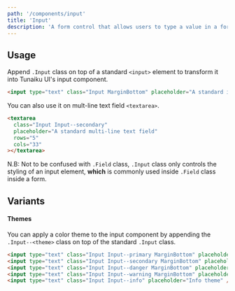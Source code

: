 ```yaml
---
path: '/components/input'
title: 'Input'
description: 'A form control that allows users to type a value in a form of text.'
---
```


## Usage

Append `.Input` class on top of a standard `<input>` element to transform it into Tunaiku UI's input
component.

```html preview=true size=compact
<input type="text" class="Input MarginBottom" placeholder="A standard input" />
```

You can also use it on mult-line text field `<textarea>`.

```html preview=true size=compact
<textarea
  class="Input Input--secondary"
  placeholder="A standard multi-line text field"
  rows="5"
  cols="33"
></textarea>
```

N.B: Not to be confused with `.Field` class, `.Input` class only controls the styling of an input
element, **which** is commonly used inside `.Field` class inside a form.

## Variants

#### Themes

You can apply a color theme to the input component by appending the `.Input--<theme>` class on top
of the standard `.Input` class.

```html preview=true size=compact
<input type="text" class="Input Input--primary MarginBottom" placeholder="Primary theme" />
<input type="text" class="Input Input--secondary MarginBottom" placeholder="Secondary theme" />
<input type="text" class="Input Input--danger MarginBottom" placeholder="Danger theme" />
<input type="text" class="Input Input--warning MarginBottom" placeholder="Warning theme" />
<input type="text" class="Input Input--info" placeholder="Info theme" />
```

